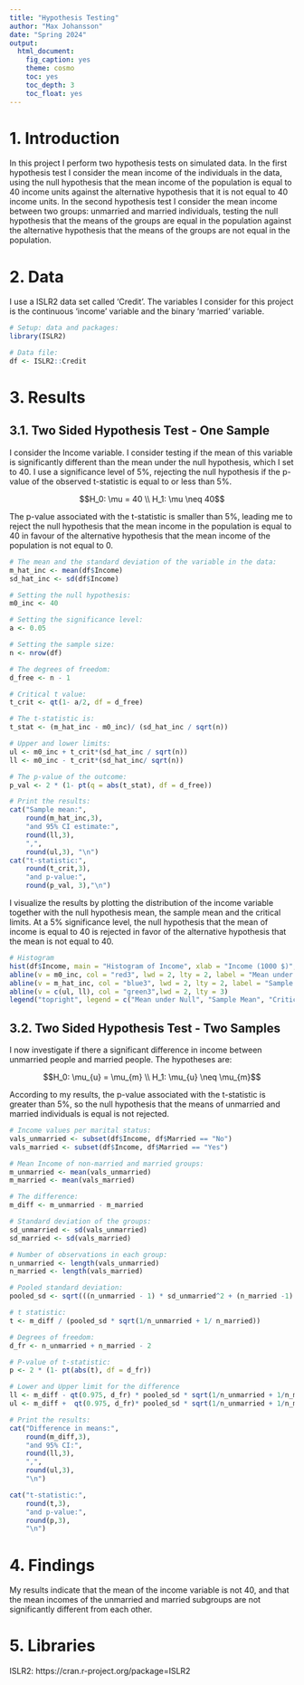 ```yaml
---
title: "Hypothesis Testing"
author: "Max Johansson"
date: "Spring 2024"
output: 
  html_document:
    fig_caption: yes
    theme: cosmo
    toc: yes
    toc_depth: 3
    toc_float: yes
---
```


# 1. Introduction 
In this project I perform two hypothesis tests on simulated data. In the first hypothesis test I consider the mean income of the individuals in the data, using the null hypothesis that the mean income of the population is equal to 40 income units against the alternative hypothesis that it is not equal to 40 income units. In the second hypothesis test I consider the mean income between two groups: unmarried and married individuals, testing the null hypothesis that the means of the groups are equal in the population against the alternative hypothesis that the means of the groups are not equal in the population.

# 2. Data 
I use a ISLR2 data set called 'Credit'. The variables I consider for this project is the continuous 'income' variable and the binary 'married' variable. 
```r
# Setup: data and packages: 
library(ISLR2)

# Data file:
df <- ISLR2::Credit
```

# 3. Results 

## 3.1. Two Sided Hypothesis Test - One Sample 
I consider the Income variable. I consider testing if the mean of this variable is significantly different than the mean under the null hypothesis, which I set to 40. I use a significance level of 5%, rejecting the null hypothesis if the p-value of the observed t-statistic is equal to or less than 5%. 

$$H_0: \mu = 40 \\ H_1: \mu \neq 40$$

The p-value associated with the t-statistic is smaller than 5%, leading me to reject the null hypothesis that the mean income in the population is equal to 40 in favour of the alternative hypothesis that the mean income of the population is not equal to 0. 

```r

# The mean and the standard deviation of the variable in the data: 
m_hat_inc <- mean(df$Income)
sd_hat_inc <- sd(df$Income)

# Setting the null hypothesis: 
m0_inc <- 40

# Setting the significance level: 
a <- 0.05

# Setting the sample size: 
n <- nrow(df)

# The degrees of freedom: 
d_free <- n - 1 

# Critical t value: 
t_crit <- qt(1- a/2, df = d_free)

# The t-statistic is:
t_stat <- (m_hat_inc - m0_inc)/ (sd_hat_inc / sqrt(n))

# Upper and lower limits:
ul <- m0_inc + t_crit*(sd_hat_inc / sqrt(n))
ll <- m0_inc - t_crit*(sd_hat_inc/ sqrt(n))

# The p-value of the outcome:
p_val <- 2 * (1- pt(q = abs(t_stat), df = d_free))

# Print the results:
cat("Sample mean:", 
    round(m_hat_inc,3), 
    "and 95% CI estimate:", 
    round(ll,3),
    ",",
    round(ul,3), "\n")
cat("t-statistic:", 
    round(t_crit,3), 
    "and p-value:", 
    round(p_val, 3),"\n")

```

I visualize the results by plotting the distribution of the income variable together with the null hypothesis mean, the sample mean and the critical limits. At a 5% significance level, the null hypothesis that the mean of income is equal to 40 is rejected in favor of the alternative hypothesis that the mean is not equal to 40. 

```r
# Histogram
hist(df$Income, main = "Histogram of Income", xlab = "Income (1000 $)", ylab = "Frequency", col = "azure3")
abline(v = m0_inc, col = "red3", lwd = 2, lty = 2, label = "Mean under Null Hypothesis")
abline(v = m_hat_inc, col = "blue3", lwd = 2, lty = 2, label = "Sample Mean")
abline(v = c(ul, ll), col = "green3",lwd = 2, lty = 3)
legend("topright", legend = c("Mean under Null", "Sample Mean", "Critical Limit"), col = c("red3","blue3", "green3"), lwd = 2, lty = 3)

```


## 3.2. Two Sided Hypothesis Test - Two Samples
I now investigate if there a significant difference in income between unmarried people and married people. The hypotheses are: 

$$H_0: \mu_{u} = \mu_{m}  \\ H_1: \mu_{u} \neq \mu_{m}$$

According to my results, the p-value associated with the t-statistic is greater than 5%, so the null hypothesis that the means of unmarried and married individuals is equal is not rejected.

```r

# Income values per marital status:
vals_unmarried <- subset(df$Income, df$Married == "No")
vals_married <- subset(df$Income, df$Married == "Yes")

# Mean Income of non-married and married groups:
m_unmarried <- mean(vals_unmarried)
m_married <- mean(vals_married)

# The difference:
m_diff <- m_unmarried - m_married

# Standard deviation of the groups:
sd_unmarried <- sd(vals_unmarried)
sd_married <- sd(vals_married)

# Number of observations in each group: 
n_unmarried <- length(vals_unmarried)
n_married <- length(vals_married)

# Pooled standard deviation:
pooled_sd <- sqrt(((n_unmarried - 1) * sd_unmarried^2 + (n_married -1) * sd_unmarried^2) / (n_unmarried + n_married - 2))

# t statistic:
t <- m_diff / (pooled_sd * sqrt(1/n_unmarried + 1/ n_married))

# Degrees of freedom: 
d_fr <- n_unmarried + n_married - 2 

# P-value of t-statistic:
p <- 2 * (1- pt(abs(t), df = d_fr))

# Lower and Upper limit for the difference
ll <- m_diff - qt(0.975, d_fr) * pooled_sd * sqrt(1/n_unmarried + 1/n_married)
ul <- m_diff +  qt(0.975, d_fr)* pooled_sd * sqrt(1/n_unmarried + 1/n_married)

# Print the results:
cat("Difference in means:",
    round(m_diff,3),
    "and 95% CI:", 
    round(ll,3), 
    ",", 
    round(ul,3), 
    "\n")

cat("t-statistic:", 
    round(t,3), 
    "and p-value:", 
    round(p,3), 
    "\n")

```

# 4. Findings 
My results indicate that the mean of the income variable is not 40, and that the mean incomes of the unmarried and married subgroups are not significantly different from each other. 

# 5. Libraries 
ISLR2: https://cran.r-project.org/package=ISLR2